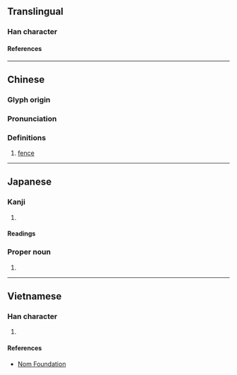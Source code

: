 {{character info/new}}
==Translingual==

===Han character===
{{Han char|rn=75|rad=木|as=06|sn=10|four=44947|canj=DKLD|ids=⿰[[木]][[存]]}}

====References====
{{Han ref|kx=0523.120|dkj=14724|dj=0911.100|hdz=21196.060|uh=682B}}

----

==Chinese==
{{zh-forms}}

===Glyph origin===
{{Han etym}}

===Pronunciation===
{{zh-pron
|m=jiàn
|c=zin3
|mc=y
|oc=y
|ma=
|cat=n
}}

===Definitions===
{{zh-hanzi}}

# [[fence]]

----

==Japanese==

===Kanji===
{{ja-kanji|grade=|rs=木06}}

# {{defn|lang=ja|sort=木06}}

====Readings====
{{ja-readings
|on=そん, せん
|kun=ふしずけ, かこみ, まがき
}}

===Proper noun===
{{ja-pos|かこい|proper}}

# {{surname|lang=ja|sort=かこい}}

----

==Vietnamese==

===Han character===
{{vi-readings|rs=木06|reading=chuồng}}

# {{defn|lang=vi|sort=木06}}

====References====
* [http://nomfoundation.org/common/nom_details.php?codepoint=682b Nom Foundation]